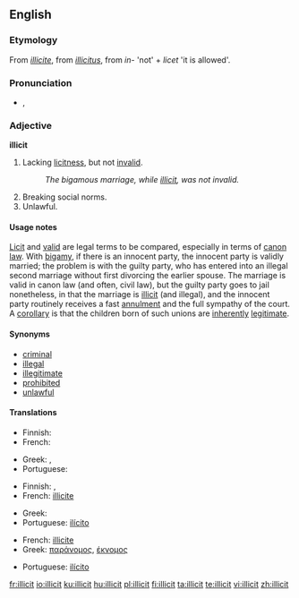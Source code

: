 {{wikipedia|dab=illicit}}
==English==

===Etymology===
From {{etyl|fr}} ''[[illicite]]'', from {{etyl|la}} ''[[illicitus]]'', from ''in-'' 'not' + ''licet'' 'it is allowed'.

===Pronunciation===
* {{IPA|/ɪˈlɪsɪt/}}, {{SAMPA|/I"lIsIt/}}
*: {{rhymes|ɪsɪt}}

===Adjective===
'''illicit'''

# {{legal}} Lacking [[licitness]], but not [[invalid]].
#: ''The bigamous marriage, while [[illicit]], was not invalid.''
# Breaking social norms.
# Unlawful.

====Usage notes====
[[licit|Licit]] and [[valid]] are legal terms to be compared, especially in terms of [[canon law]]. With [[bigamy]], if there is an innocent party, the innocent party is validly married; the problem is with the guilty party, who has entered into an illegal second marriage without first divorcing the earlier spouse. The marriage is valid in canon law (and often, civil law), but the guilty party goes to jail nonetheless, in that the marriage is [[illicit]] (and illegal), and the innocent party routinely receives a fast [[annulment]] and the full sympathy of the court. A [[corollary]] is that the children born of such unions are [[inherently]] [[legitimate]].

====Synonyms====
* [[criminal]]
* [[illegal]]
* [[illegitimate]]
* [[prohibited]]
* [[unlawful]]

====Translations====
{{trans-top|lacking licitness}}
* Finnish: {{t+|fi|luvaton}}
* French: {{t+|fr|illicite}}
{{trans-mid}}
* Greek: {{t+|el|παράνομος}}, {{t+|el|έκνομος}}
* Portuguese: {{t+|pt|ilícito}}
{{trans-bottom}}

{{trans-top|breaking social norms}}
* Finnish: {{t+|fi|luvaton}}, {{t+|fi|laiton}}
* French: [[illicite]]
{{trans-mid}}
* Greek: {{t+|el|αθέμιτος}}
* Portuguese: [[ilícito]]
{{trans-bottom}}

{{trans-top|unlawful}}
* French: [[illicite]]
* Greek: [[παράνομος]], [[έκνομος]]
{{trans-mid}}
* Portuguese: [[ilícito]]
{{trans-bottom}}

[[fr:illicit]]
[[io:illicit]]
[[ku:illicit]]
[[hu:illicit]]
[[pl:illicit]]
[[fi:illicit]]
[[ta:illicit]]
[[te:illicit]]
[[vi:illicit]]
[[zh:illicit]]